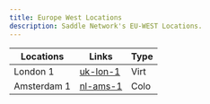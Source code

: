 ```yaml
---
title: Europe West Locations
description: Saddle Network's EU-WEST Locations.
---
```


| Locations | Links | Type |
| --- | --- | --- |
| London 1 | [uk-lon-1](/infra/pops/eu-west/uk-lon-1)| Virt |
| Amsterdam 1 | [nl-ams-1](/infra/pops/eu-west/nl-ams-1)| Colo |